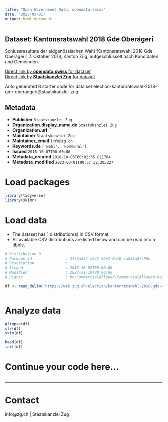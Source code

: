 ```yaml
---
title: "Open Government Data, opendata.swiss"
date: "2023-03-01"
output: html_document
---
```


## Dataset: Kantonsratswahl 2018 Gde Oberägeri

Schlussresultate der eidgenössischen Wahl 'Kantonsratswahl 2018 Gde Oberägeri', 7. Oktober 2018, Kanton Zug, aufgeschlüsselt nach Kandidaten und Gemeinden.

[Direct link by **opendata.swiss** for dataset](https://opendata.swiss/de/dataset/kantonsratswahl-2018-gde-oberageri)<br>
[Direct link by **Staatskanzlei Zug** for dataset](https://wab.zug.ch/election/kantonratswahl-2018-gde-oberaegeri/data)

Auto generated R starter code for data set election-kantonratswahl-2018-gde-oberaegeri@staatskanzlei-zug.

## Metadata

- **Publisher** `Staatskanzlei Zug`
- **Organization.display_name.de** `Staatskanzlei Zug`
- **Organization.url** ``
- **Maintainer** `Staatskanzlei Zug`
- **Maintainer_email** `info@zg.ch`
- **Keywords.de** `['wahl', 'kommunal']`
- **Issued** `2018-10-07T00:00:00`
- **Metadata_created** `2018-10-05T00:02:55.821784`
- **Metadata_modified** `2023-03-01T00:57:32.205227`


# Load packages

```r

library(tidyverse)
library(skimr)

```

# Load data

-   The dataset has 1 distribution(s) in CSV format.
-   All available CSV distributions are listed below and can be read into a tibble.

```r

# Distribution 0
# Package_id               : 21fba254-c947-46e7-8e10-ca015a07c95b
# Description              : 
# Issued                   : 2018-10-02T00:00:00
# Modified                 : 2022-01-19T00:00:00
# Rights                   : NonCommercialAllowed-CommercialAllowed-ReferenceRequired

df <- read_delim('https://wab.zug.ch/election/kantonratswahl-2018-gde-oberaegeri/data-csv')



```

# Analyze data

```r

glimpse(df)
str(df)
skim(df)

head(df)
tail(df)

```

# Continue your code here...

```r

```

------------------------------------------------------------------------

# Contact

info@zg.ch | Staatskanzlei Zug
